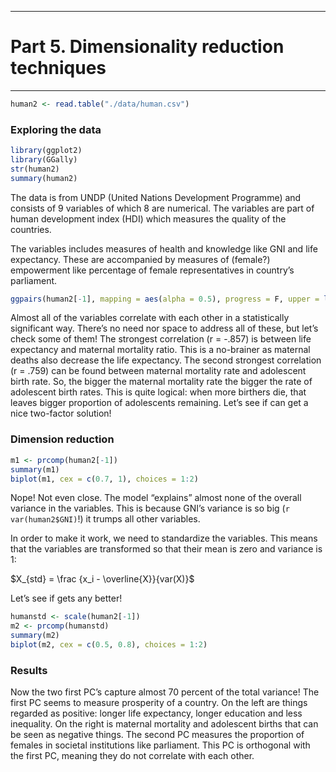 ***

# Part 5. Dimensionality reduction techniques

***

```r
human2 <- read.table("./data/human.csv")
```

### Exploring the data

```r
library(ggplot2)
library(GGally)
str(human2)
summary(human2)
```

The data is from UNDP (United Nations Development Programme) and consists of 9 variables of which 8 are numerical. The variables are part of human development index (HDI) which measures the quality of the countries.

The variables includes measures of health and knowledge like GNI and life expectancy. These are accompanied by measures of (female?) empowerment like percentage of female representatives in country's parliament.

```r
ggpairs(human2[-1], mapping = aes(alpha = 0.5), progress = F, upper = list(continuous = wrap("cor", size = 3))) + theme_light()
```

Almost all of the variables correlate with each other in a statistically significant way. There's no need nor space to address all of these, but let's check some of them! The strongest correlation (r = -.857) is between life expectancy and maternal mortality ratio. This is a no-brainer as maternal deaths also decrease the life expectancy. The second strongest correlation (r = .759) can be found between maternal mortality rate and adolescent birth rate. So, the bigger the maternal mortality rate the bigger the rate of adolescent birth rates. This is quite logical: when more birthers die, that leaves bigger proportion of adolescents remaining. Let's see if can get a nice two-factor solution!

### Dimension reduction

```r
m1 <- prcomp(human2[-1])
summary(m1)
biplot(m1, cex = c(0.7, 1), choices = 1:2)
```

Nope! Not even close. The model "explains" almost none of the overall variance in the variables. This is because GNI's variance is so big (`r var(human2$GNI)`!) it trumps all other variables.

In order to make it work, we need to standardize the variables. This means that the variables are transformed so that their mean is zero and variance is 1:

$X_{std} = \frac {x_i - \overline{X}}{var(X)}$

Let's see if gets any better!

```r
humanstd <- scale(human2[-1])
m2 <- prcomp(humanstd)
summary(m2)
biplot(m2, cex = c(0.5, 0.8), choices = 1:2)
```

### Results

Now the two first PC's capture almost 70 percent of the total variance! The first PC seems to measure prosperity of a country. On the left are things regarded as positive: longer life expectancy, longer education and less inequality. On the right is maternal mortality and adolescent births that can be seen as negative things. The second PC measures the proportion of females in societal institutions like parliament. This PC is orthogonal with the first PC, meaning they do not correlate with each other.

